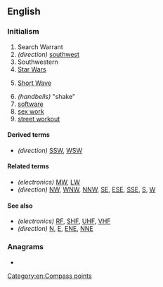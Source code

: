 {{also|sw|Sw|Sw.|šw}}
==English==

===Initialism===
{{rfc-header|Initialism}}
{{head|en|initialism}}

# Search Warrant
# ''(direction)'' [[southwest]]
# Southwestern
# [[Star Wars]]
# {{lb|en|electronics}} [[short wave|Short Wave]]
# ''(handbells)'' "shake"
# [[software]]
# [[sex work]]
# [[street workout]]

====Derived terms====
* ''(direction)'' [[SSW]], [[WSW]]

====Related terms====
* ''(electronics)'' [[MW]], [[LW]]
* ''(direction)'' [[NW]], [[WNW]], [[NNW]], [[SE]], [[ESE]], [[SSE]], [[S]], [[W]]

====See also====
* ''(electronics)'' [[RF]], [[SHF]], [[UHF]], [[VHF]]
* ''(direction)'' [[N]], [[E]], [[ENE]], [[NNE]]

===Anagrams===
* {{anagrams|en|W's|WS|Ws|w's|ws}}

[[Category:en:Compass points]]